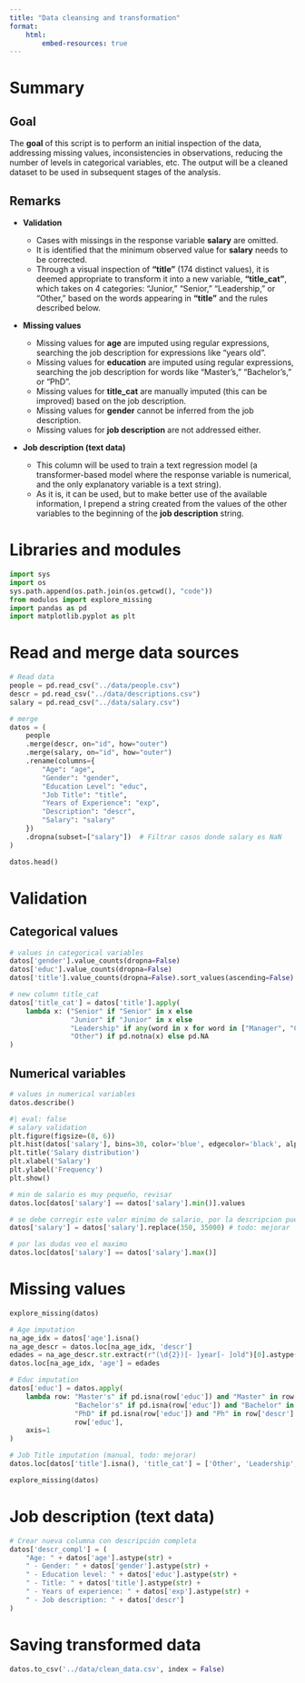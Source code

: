 ```yaml
---
title: "Data cleansing and transformation"
format:
    html:
        embed-resources: true
---
```


# Summary

::: {.callout-tip}
## Goal

The **goal** of this script is to perform an initial inspection of the data, addressing missing values, inconsistencies in observations, reducing the number of levels in categorical variables, etc. The output will be a cleaned dataset to be used in subsequent stages of the analysis.
:::

::: {.callout-note}
## Remarks

- **Validation**

    - Cases with missings in the response variable **salary** are omitted.
    - It is identified that the minimum observed value for **salary** needs to be corrected.  
    - Through a visual inspection of **"title"** (174 distinct values), it is deemed appropriate to transform it into a new variable, **"title_cat"**, which takes on 4 categories: "Junior," "Senior," "Leadership," or "Other," based on the words appearing in **"title"** and the rules described below.

- **Missing values**

    - Missing values for **age** are imputed using regular expressions, searching the job description for expressions like "years old".  
    - Missing values for **education** are imputed using regular expressions, searching the job description for words like "Master's," "Bachelor's," or "PhD".  
    - Missing values for **title_cat** are manually imputed (this can be improved) based on the job description.  
    - Missing values for **gender** cannot be inferred from the job description.  
    - Missing values for **job description** are not addressed either.

- **Job description (text data)** 

    - This column will be used to train a text regression model (a transformer-based model where the response variable is numerical, and the only explanatory variable is a text string).  
    - As it is, it can be used, but to make better use of the available information, I prepend a string created from the values of the other variables to the beginning of the **job description** string.
:::

# Libraries and modules

```python
import sys
import os
sys.path.append(os.path.join(os.getcwd(), "code"))
from modulos import explore_missing
import pandas as pd
import matplotlib.pyplot as plt
```

# Read and merge data sources

```python
# Read data
people = pd.read_csv("../data/people.csv")
descr = pd.read_csv("../data/descriptions.csv")
salary = pd.read_csv("../data/salary.csv")

# merge
datos = (
    people
    .merge(descr, on="id", how="outer")
    .merge(salary, on="id", how="outer")
    .rename(columns={
        "Age": "age",
        "Gender": "gender",
        "Education Level": "educ",
        "Job Title": "title",
        "Years of Experience": "exp",
        "Description": "descr",
        "Salary": "salary"
    })
    .dropna(subset=["salary"])  # Filtrar casos donde salary es NaN
)

datos.head()
```

# Validation

## Categorical values

```python
# values in categorical variables
datos['gender'].value_counts(dropna=False)
datos['educ'].value_counts(dropna=False)
datos['title'].value_counts(dropna=False).sort_values(ascending=False)

# new column title_cat
datos['title_cat'] = datos['title'].apply(
    lambda x: ("Senior" if "Senior" in x else
               "Junior" if "Junior" in x else
               "Leadership" if any(word in x for word in ["Manager", "CEO", "Chief", "Director", "Principal", "Associate"]) else
               "Other") if pd.notna(x) else pd.NA
)
```

## Numerical variables

```python
# values in numerical variables
datos.describe()
```

```python
#| eval: false
# salary validation
plt.figure(figsize=(8, 6))
plt.hist(datos['salary'], bins=30, color='blue', edgecolor='black', alpha=0.7)
plt.title('Salary distribution')
plt.xlabel('Salary')
plt.ylabel('Frequency')
plt.show()
```

```python
# min de salario es muy pequeño, revisar
datos.loc[datos['salary'] == datos['salary'].min()].values

# se debe corregir este valor minimo de salario, por la descripcion puede ser 35000
datos['salary'] = datos['salary'].replace(350, 35000) # todo: mejorar

# por las dudas veo el maximo
datos.loc[datos['salary'] == datos['salary'].max()]
```

# Missing values

```python
explore_missing(datos)
```

```python
# Age imputation
na_age_idx = datos['age'].isna()
na_age_descr = datos.loc[na_age_idx, 'descr']
edades = na_age_descr.str.extract(r"(\d{2})[- ]year[- ]old")[0].astype(float)
datos.loc[na_age_idx, 'age'] = edades

# Educ imputation
datos['educ'] = datos.apply(
    lambda row: "Master's" if pd.isna(row['educ']) and "Master" in row['descr'] else
                "Bachelor's" if pd.isna(row['educ']) and "Bachelor" in row['descr'] else
                "PhD" if pd.isna(row['educ']) and "Ph" in row['descr'] else
                row['educ'],
    axis=1
)

# Job Title imputation (manual, todo: mejorar)
datos.loc[datos['title'].isna(), 'title_cat'] = ['Other', 'Leadership', 'Senior']

explore_missing(datos)
```

# Job description (text data)

```python
# Crear nueva columna con descripción completa
datos['descr_compl'] = (
    "Age: " + datos['age'].astype(str) +
    " - Gender: " + datos['gender'].astype(str) +
    " - Education level: " + datos['educ'].astype(str) +
    " - Title: " + datos['title'].astype(str) +
    " - Years of experience: " + datos['exp'].astype(str) +
    " - Job description: " + datos['descr']
)
```

# Saving transformed data

```python
datos.to_csv('../data/clean_data.csv', index = False)
```